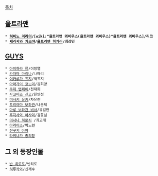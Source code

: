 [[목차]]

== [[울트라맨]] ==
 * '''[[히비노 미라이]]/[wiki:"울트라맨 뫼비우스(울트라맨 뫼비우스)"울트라맨 뫼비우스]/리코'''
 * '''[[세리자와 카즈야]]/[[울트라맨 히카리]]/최강민'''

== [[GUYS]] ==

 * [[아이하라 류]]/이정열
 * [[카자마 마리나]]/나마리
 * [[이카루가 죠지]]/백죠지
 * [[아마가이 코노미]]/김희망
 * [[쿠제 텝페이]]/천재희
 * [[사코미즈 신고]]/한인성
 * [[미사키 유키]]/차유진
 * [[토리야마 보좌관]]/나문제
 * [[마루 보좌관 비서]]/유일한
 * [[후지사와 아사미]]/김꽃님
 * [[이사나 히로시]] /최고래
 * [[아라이소]]/박노련
 * [[진구지 아야]]
 * [[타케나가 총의장]]
 
== 그 외 등장인물 ==
 * [[반 히로토]]/반히로
 * [[히루카와]]/신재수
